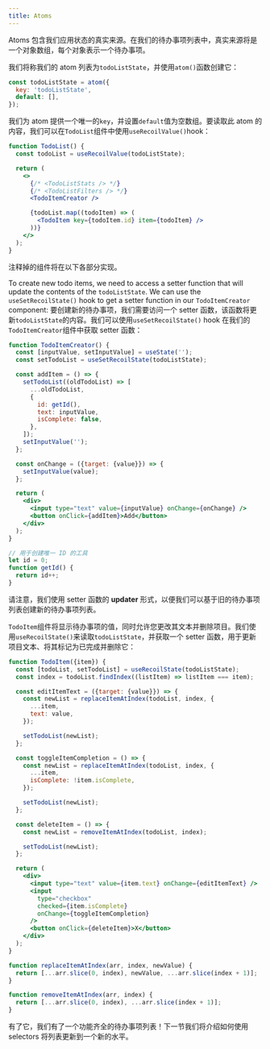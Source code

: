 ```yaml
---
title: Atoms
---
```


Atoms 包含我们应用状态的真实来源。在我们的待办事项列表中，真实来源将是一个对象数组，每个对象表示一个待办事项。

我们将称我们的 atom 列表为`todoListState`，并使用`atom()`函数创建它：

```javascript
const todoListState = atom({
  key: 'todoListState',
  default: [],
});
```

我们为 atom 提供一个唯一的`key`，并设置`default`值为空数组。要读取此 atom 的内容，我们可以在`TodoList`组件中使用`useRecoilValue()`hook：

```jsx
function TodoList() {
  const todoList = useRecoilValue(todoListState);

  return (
    <>
      {/* <TodoListStats /> */}
      {/* <TodoListFilters /> */}
      <TodoItemCreator />

      {todoList.map((todoItem) => (
        <TodoItem key={todoItem.id} item={todoItem} />
      ))}
    </>
  );
}
```

注释掉的组件将在以下各部分实现。

To create new todo items, we need to access a setter function that will update the contents of the `todoListState`. We can use the `useSetRecoilState()` hook to get a setter function in our `TodoItemCreator` component:
要创建新的待办事项，我们需要访问一个 setter 函数，该函数将更新`todoListState`的内容。我们可以使用`useSetRecoilState()` hook 在我们的`TodoItemCreator`组件中获取 setter 函数：

```jsx
function TodoItemCreator() {
  const [inputValue, setInputValue] = useState('');
  const setTodoList = useSetRecoilState(todoListState);

  const addItem = () => {
    setTodoList((oldTodoList) => [
      ...oldTodoList,
      {
        id: getId(),
        text: inputValue,
        isComplete: false,
      },
    ]);
    setInputValue('');
  };

  const onChange = ({target: {value}}) => {
    setInputValue(value);
  };

  return (
    <div>
      <input type="text" value={inputValue} onChange={onChange} />
      <button onClick={addItem}>Add</button>
    </div>
  );
}

// 用于创建唯一 ID 的工具
let id = 0;
function getId() {
  return id++;
}
```

请注意，我们使用 setter 函数的 **updater** 形式，以便我们可以基于旧的待办事项列表创建新的待办事项列表。

`TodoItem`组件将显示待办事项的值，同时允许您更改其文本并删除项目。我们使用`useRecoilState()`来读取`todoListState`，并获取一个 setter 函数，用于更新项目文本、将其标记为已完成并删除它：

```jsx
function TodoItem({item}) {
  const [todoList, setTodoList] = useRecoilState(todoListState);
  const index = todoList.findIndex((listItem) => listItem === item);

  const editItemText = ({target: {value}}) => {
    const newList = replaceItemAtIndex(todoList, index, {
      ...item,
      text: value,
    });

    setTodoList(newList);
  };

  const toggleItemCompletion = () => {
    const newList = replaceItemAtIndex(todoList, index, {
      ...item,
      isComplete: !item.isComplete,
    });

    setTodoList(newList);
  };

  const deleteItem = () => {
    const newList = removeItemAtIndex(todoList, index);

    setTodoList(newList);
  };

  return (
    <div>
      <input type="text" value={item.text} onChange={editItemText} />
      <input
        type="checkbox"
        checked={item.isComplete}
        onChange={toggleItemCompletion}
      />
      <button onClick={deleteItem}>X</button>
    </div>
  );
}

function replaceItemAtIndex(arr, index, newValue) {
  return [...arr.slice(0, index), newValue, ...arr.slice(index + 1)];
}

function removeItemAtIndex(arr, index) {
  return [...arr.slice(0, index), ...arr.slice(index + 1)];
}
```

有了它，我们有了一个功能齐全的待办事项列表！下一节我们将介绍如何使用 selectors 将列表更新到一个新的水平。
